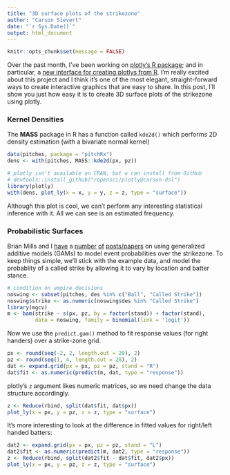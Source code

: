 ```yaml
---
title: "3D surface plots of the strikezone"
author: "Carson Sievert"
date: "`r Sys.Date()`"
output: html_document
---
```


```r
knitr::opts_chunk$set(message = FALSE)
```

Over the past month, I've been working on [plotly's R package](https://github.com/ropensci/plotly); and in particular, a [new interface for creating plotlys from R](http://cpsievert.github.io/plotly/pipe-dsl/). I'm really excited about this project and I think it's one of the most elegant, straight-forward ways to create interactive graphics that are easy to share. In this post, I'll show you just how easy it is to create 3D surface plots of the strikezone using plotly.

### Kernel Densities

The __MASS__ package in R has a function called `kde2d()` which performs 2D density estimation (with a bivariate normal kernel) 

```r
data(pitches, package = "pitchRx")
dens <- with(pitches, MASS::kde2d(px, pz))
```

```r
# plotly isn't available on CRAN, but u can install from GitHub
# devtools::install_github("ropensci/plotly@carson-dsl")
library(plotly)
with(dens, plot_ly(x = x, y = y, z = z, type = "surface"))
```

Although this plot is cool, we can't perform any interesting statistical inference with it. All we can see is an estimated frequency.

### Probabilistic Surfaces

Brian Mills and I [have](http://princeofslides.blogspot.com/2013/07/advanced-sab-r-metrics-parallelization.html) a [number](https://baseballwithr.wordpress.com/2014/04/21/are-umpires-becoming-less-merciful/) [of](https://baseballwithr.wordpress.com/2014/10/23/a-probabilistic-model-for-interpreting-strike-zone-expansion-7/) [posts/papers](http://onlinelibrary.wiley.com/doi/10.1002/mde.2630/abstract) on using generalized additive models (GAMs) to model event probabilities over the strikezone. To keep things simple, we'll stick with the example data, and model the probablity of a called strike by allowing it to vary by location and batter stance.

```r
# condition on umpire decisions
noswing <- subset(pitches, des %in% c("Ball", "Called Strike"))
noswing$strike <- as.numeric(noswing$des %in% "Called Strike")
library(mgcv)
m <- bam(strike ~ s(px, pz, by = factor(stand)) + factor(stand), 
         data = noswing, family = binomial(link = 'logit'))
```

Now we use the `predict.gam()` method to fit response values (for right handers) over a strike-zone grid.

```r
px <- round(seq(-2, 2, length.out = 20), 2)
pz <- round(seq(1, 4, length.out = 20), 2)
dat <- expand.grid(px = px, pz = pz, stand = "R")
dat$fit <- as.numeric(predict(m, dat, type = "response"))
```

plotly's `z` argument likes numeric matrices, so we need change the data structure accordingly.

```r
z <- Reduce(rbind, split(dat$fit, dat$px))
plot_ly(x = px, y = pz, z = z, type = "surface")
```

It's more interesting to look at the difference in fitted values for right/left handed batters:

```r
dat2 <- expand.grid(px = px, pz = pz, stand = "L")
dat2$fit <- as.numeric(predict(m, dat2, type = "response"))
z <- Reduce(rbind, split(dat2$fit - dat$fit, dat2$px))
plot_ly(x = px, y = pz, z = z, type = "surface")
```



